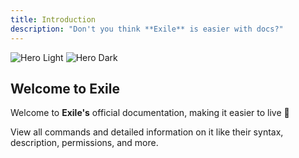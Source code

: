 ```yaml
---
title: Introduction
description: "Don't you think **Exile** is easier with docs?"
---
```


<img
  className="block dark:hidden"
  src="/images/hero-light.png"
  alt="Hero Light"
/>
<img
  className="hidden dark:block"
  src="/images/hero-dark.png"
  alt="Hero Dark"
/>

## Welcome to Exile

Welcome to **Exile's** official documentation, making it easier to live 🙂

<CardGroup cols={1}>
  <Card
    title="Check out Commands"
    icon="pen-to-square"
    href="/commands/"
  >
    View all commands and detailed information on it like their syntax, description, permissions, and more.
  </Card>
</CardGroup>

